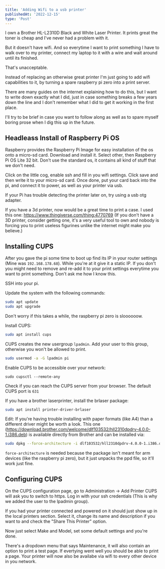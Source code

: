 ```yaml
---
title: 'Adding Wifi to a usb printer'
publishedAt: '2022-12-15'
type: 'Post'
---
```


I own a Brother HL-L2310D Black and White Laser Printer.
It prints great the toner is cheap and I've never had a problem with it.

But it doesn't have wifi.
And so everytime I want to print something I have to walk over to my printer, connect my laptop to it with a wire
and wait around until its finished.

That's unacceptable.

Instead of replacing an otherwise great printer I'm just going to add wifi capabilities to it, by turning a spare raspberry pi zero into a print server.

There are many guides on the internet explaining how to do this, but I want to write down exactly what I did, just in case something breaks a few years down the line and I don't remember what I did to get it working in the first place.

I'll try to be brief in case you want to follow along as well as to spare myself boring prose when I dig this up in the future.

## Headleass Install of Raspberry Pi OS

Raspberry provides the Raspberry Pi Image for easy installation of the os onto a micro-sd card.
Download and install it. Select other, then Raspberry Pi OS Lite 32 bit. Don't use the standard os, it contains all kind of stuff that we don't need.

Click on the little cog, enable ssh and fill in you wifi settings. Click save and then write it to your micro-sd card.
Once done, put your card back into the pi, and connect it to power, as well as your printer via usb.

If your Pi has trouble detecting the printer later on, try using a usb otg adapter.

If you have a 3d printer, now would be a great time to print a case.
I used this one: https://www.thingiverse.com/thing:4770769
(If you don't have a 3D printer, consider getting one, it's a very useful tool to own and nobody is forcing you to print useless figurines unlike the internet might make you believe.)

## Installing CUPS

After you gave the pi some time to boot up find its IP in your router settings (Mine was `192.168.178.68`). While you're at it give it a static IP.
If you don't you might need to remove and re-add it to your print settings everytime you want to print something.
Don't ask me how I know this.

SSH into your pi.

Update the system with the following commands:

```bash
sudo apt update
sudo apt upgrade
```

Don't worry if this takes a while, the raspberry pi zero is sloooooow.

Install CUPS:

```bash
sudo apt install cups
```

CUPS creates the new usergroup `lpadmin`. Add your user to this group, otherwise you won't be allowed to print.

```bash
sudo usermod -a -G lpadmin pi
```

Enable CUPS to be accessible over your network:

```
sudo cupsctl --remote-any
```

Check if you can reach the CUPS server from your browser. The default CUPS port is `631`

If you have a brother laserprinter, install the brlaser package:

```bash
sudo apt install printer-driver-brlaser
```

Edit: If you're having trouble installing with paper formats (like A4) than a different driver might be worth a look. This one (https://download.brother.com/welcome/dlf103532/hll2310dpdrv-4.0.0-1.i386.deb) is available directly from Brother and can be installed via:

```bash
sudo dpkg --force-architecture -i dlf103532/hll2310dpdrv-4.0.0-1.i386.deb
```

`force-architecture` is needed because the package isn't meant for arm devices (like the raspberry pi zero), but it just unpacks the ppd file, so it'll work just fine.

## Configuring CUPS

On the CUPS configuration page, go to Administration -> Add Printer
CUPS will ask you to switch to https. Log in with your ssh credentials (This is why we added the user to the lpadmin group).

If you had your printer connected and powered on it should just show up in the local printers section.
Select it, change its name and description if you want to and check the "Share This Printer" option.

Now just select Make and Model, set some default settings and you're done.

There's a dropdown menu that says Maintenance, it will also contain an option to print a test page.
If evertying went well you should be able to print a page.
Your printer will now also be availabe via wifi to every other device in you network.
